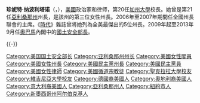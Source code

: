 {{Infobox Officeholder
|name=珍妮特·纳波利塔诺<br>Janet Napolitano
|image=Portrait Napolitano hires new.jpg
|office= 第20任[[加州大學|加州大學]]校長
|term_start=2013年9月30日
|term_end=2020年8月1日
|predecessor=馬克·尤多夫
|successor=[[迈克尔·文森特·德雷克|迈克尔·文森特·德雷克]] 
|office1= 第3任[[美國國土安全部|美國國土安全部]]部長
|term_start1=2009年1月20日
|term_end1=2013年9月6日
|predecessor1=[[迈克尔·切尔托夫|迈克尔·切尔托夫]]
|successor1=[[Jeh_Johnson|Jeh Johnson]]
|president1 = [[巴拉克·奧巴馬|巴拉克·奧巴馬]]
|order2= 21
|office2= 亞利桑那州州長
|term_start2=2003年1月6日
|term_end2=2009年1月20日
|lieutenant2= <!-- no lieutenant in arizona - -->
|predecessor2=[[珍·地·賀爾|珍·地·賀爾]]
|successor2=[[簡·布魯威爾|簡·布魯威爾]] 
|office3= 第23任[[亞利桑那州|亞利桑那州]]總檢察長
|term_start3=1999年
|term_end3=2002年
|governor3=[[珍·地·賀爾|珍·地·賀爾]]
|predecessor3=[[格蘭特·沃茲|格蘭特·沃茲]]
|successor3=[[特里·戈達德|特里·戈達德]]
|birth_date= {{birth date and age|1957|11|29}}
|birth_place= [[紐約州|紐約州]][[紐約市|紐約市]]
|occupation= 政治家
|alma_mater=[[聖塔克拉拉大學|聖塔克拉拉大學]]<br>[[弗吉尼亞大學|弗吉尼亞大學]]
|party=[[民主黨_(美國)|民主黨]]
|religion=[[基督教|基督教]][[新教|新教]][[衛理宗|衛理宗]]
}}

'''珍妮特·纳波利塔诺'''（{{lang-en|'''Janet Napolitano'''}}，{{bd|1957年|11月29日|catIdx=Napolitano, Janet}}），[[美國|美國]]政治家和律师，第20任[[加州大學|加州大學]]校長。她曾是第21任[[亞利桑那州|亞利桑那州]]州長，是該州的第三位女性州長。2006年至2007年期間任全國州長聯會的主席。《[[時代_(雜誌)|時代]]》雜誌曾將她列為全美最傑出的5位州長。2009年起至2013年9月任[[奧巴馬|奧巴馬]]內閣中的[[美國國土安全部|國土安全部長]]。

{{-}}
{{start box}}
{{succession box|[[迈克尔·切尔托夫|迈克尔·切尔托夫]]|[[蘭德·必爾斯|蘭德·必爾斯]]（代理）|[[美国国土安全部长|美国国土安全部长]]|2009年 - 2013年}}
{{succession box|[[罗伯特·P·凯西|罗伯特·P·凯西]]|[[马克·S·施韦克|马克·S·施韦克]]|[[亞利桑那州州长|亞利桑那州州长]]|1995年 - 2001年}}
{{end box}}
{{Barack Obama cabinet}}
{{美国国土安全部长}}

{{Authority control}}
{{DEFAULTSORT:Napolitano, Janet}}
[[Category:美国国土安全部长|Category:美国国土安全部长]]
[[Category:亚利桑那州州长|Category:亚利桑那州州长]]
[[Category:美國女性閣員|Category:美國女性閣員]]
[[Category:美國女性州長|Category:美國女性州長]]
[[Category:美國民主黨州長|Category:美國民主黨州長]]
[[Category:美國民主黨員|Category:美國民主黨員]]
[[Category:美國女性律師|Category:美國女性律師]]
[[Category:美國循道宗教徒|Category:美國循道宗教徒]]
[[Category:聖克拉拉大學校友|Category:聖克拉拉大學校友]]
[[Category:維吉尼亞大學校友|Category:維吉尼亞大學校友]]
[[Category:德國裔美國人|Category:德國裔美國人]]
[[Category:奧地利裔美國人|Category:奧地利裔美國人]]
[[Category:意大利裔美國人|Category:意大利裔美國人]]
[[Category:亞利桑那州人|Category:亞利桑那州人]]
[[Category:紐約市人|Category:紐約市人]]
[[Category:新墨西哥州阿尔伯克基人|Category:新墨西哥州阿尔伯克基人]]


{{US-poli-bio-stub}}